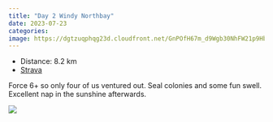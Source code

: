 ```yaml
---
title: "Day 2 Windy Northbay"
date: 2023-07-23
categories: 
image: https://dgtzuqphqg23d.cloudfront.net/GnPOfH67m_d9Wgb30NhFW21p9HblDJWPadtcaql7JLc-576x768.jpg
---
```


- Distance: 8.2 km
- [Strava](https://www.strava.com/activities/9512872934)

Force 6+ so only four of us ventured out. Seal colonies and some fun swell. Excellent nap in the sunshine afterwards.

![](https://dgtzuqphqg23d.cloudfront.net/GnPOfH67m_d9Wgb30NhFW21p9HblDJWPadtcaql7JLc-576x768.jpg)



